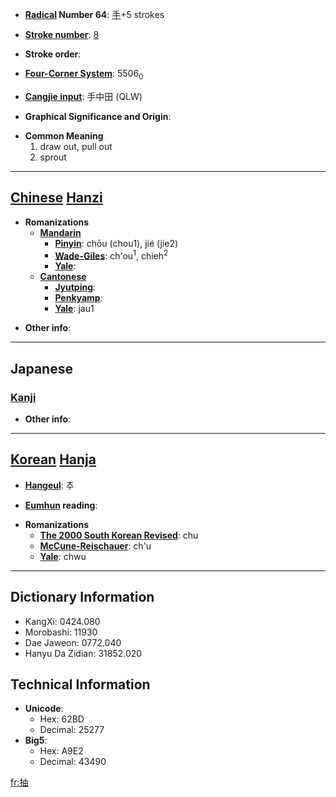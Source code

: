 * '''[[Wiktionary:Chinese radical index| Radical]] Number 64''': [[Wiktionary:Chinese radical index 手|手]]+5 strokes

* '''[[Wiktionary:Chinese total strokes index|Stroke number]]''': [[Wiktionary:Chinese total strokes index 8|8]]

* '''Stroke order''': 

* '''[[Wiktionary:Chinese four corner index|Four-Corner System]]''': 5506<sub>0</sub>

* '''[[Wiktionary:Chinese Cangjie index|Cangjie input]]''': 手中田 (QLW)

* '''Graphical Significance and Origin''': 

* '''Common Meaning'''
*#draw out, pull out
*# sprout


----

== [[Chinese]] [[Hanzi]] ==

* '''Romanizations'''
** '''[[Mandarin]]'''
*** '''[[Pinyin]]''': chōu (chou1), jié (jie2)
*** '''[[Wade-Giles]]''': ch'ou<sup>1</sup>, chieh<sup>2</sup>
*** '''[[Yale]]''': 
** '''[[Cantonese]]'''
*** '''[[Jyutping]]''':
*** '''[[Penkyamp]]''': 
*** '''[[Yale]]''': jau1

* '''Other info''': 

----

==Japanese==
===[[Kanji]]===
{{kanji|on readings=[[ちゅう]] (chū)|kun readings=[[ぬく]] (nuku), [[ひく]] (hiku)}}

* '''Other info''':  

----

== [[Korean]] [[Hanja]] ==

* '''[[Hangeul]]''': 추

* '''[[Eumhun]] reading''': 

* '''Romanizations'''
** '''[[The 2000 South Korean Revised Romanization|The 2000 South Korean Revised]]''': chu
** '''[[McCune-Reischauer]]''': ch'u
** '''[[Yale]]''': chwu

----

== Dictionary Information ==

* KangXi: 0424.080
* Morobashi: 11930
* Dae Jaweon: 0772.040
* Hanyu Da Zidian: 31852.020

== Technical Information ==

* '''Unicode''':
** Hex: 62BD
** Decimal: 25277
* '''Big5''':
** Hex: A9E2
** Decimal: 43490

[[fr:抽]]